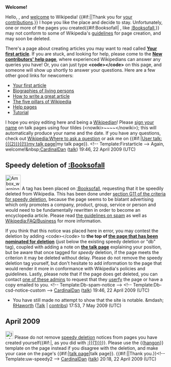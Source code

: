 <article id="22525434" title=User talk:Mandecom>
	<talkpage id="22525434" title="User talk:Mandecom">

'''Welcome!'''

Hello, {{BASEPAGENAME}}, and [[Wikipedia:Welcome, newcomers|welcome]] to Wikipedia! {{#if:||Thank you for [[Special:Contributions/{{PAGENAME}}|your contributions]].}} I hope you like the place and decide to stay. Unfortunately, one or more of the pages you created{{#if:Booksofall| , like [[:Booksofall]],}} may not conform to some of Wikipedia's [[Wikipedia:List of policies|guidelines]] for page creation, and may soon be deleted. 

There's a page about creating articles you may want to read called '''[[Wikipedia:Your first article|Your first article]]'''. If you are stuck, and looking for help, please come to the '''[[Wikipedia:New contributors' help page|New contributors' help page]]''', where experienced Wikipedians can answer any queries you have! Or, you can just type '''&lt;code&gt;{{tl|helpme}}&lt;/code&gt;''' on this page, and someone will show up shortly to answer your questions. Here are a few other good links for newcomers:
*[[Wikipedia:Your first article|Your first article]]
*[[Wikipedia:BLP|Biographies of living persons]]
*[[Wikipedia:How to write a great article|How to write a great article]]
*[[Wikipedia:Five pillars|The five pillars of Wikipedia]]
*[[Help:Contents|Help pages]]
*[[Wikipedia:Tutorial|Tutorial]]
I hope you enjoy editing here and being a [[Wikipedia:Wikipedians|Wikipedian]]! Please [[Wikipedia:Sign your posts on talk pages|sign your name]] on talk pages using four tildes (&lt;nowiki&gt;~~~~&lt;/nowiki&gt;); this will automatically produce your name and the date. If you have any questions, check out [[Wikipedia:Where to ask a question]] or ask me on {{#if:|[[User talk:{{{2}}}{{!}}my talk page]]|my talk page}}. &lt;!-- Template:Firstarticle --&gt; Again, welcome!&amp;nbsp;[[User:CardinalDan|CardinalDan]] ([[User talk:CardinalDan|talk]]) 19:46, 22 April 2009 (UTC)
==Speedy deletion of [[:Booksofall]]==
[[Image:Ambox warning_pn.svg|48px|left]] A tag has been placed on [[:Booksofall]], requesting that it be speedily deleted from Wikipedia. This has been done under [[WP:CSD#G11|section G11 of the criteria for speedy deletion]], because the page seems to be blatant advertising which only promotes a company, product, group, service or person and would need to be fundamentally rewritten in order to become an encyclopedia article. Please read [[Wikipedia:Spam|the guidelines on spam]] as well as [[Wikipedia:FAQ/Business]] for more information. 

If you think that this notice was placed here in error, you may contest the deletion by adding &lt;code&gt;{{tl|hangon}}&lt;/code&gt; to '''the top of [[:Booksofall|the page that has been nominated for deletion]]''' (just below the existing speedy deletion or &quot;db&quot; tag), coupled with adding a note on '''[[Talk:Booksofall|the talk page]]''' explaining your position, but be aware that once tagged for ''speedy'' deletion, if the page meets the criterion it may be deleted without delay. Please do not remove the speedy deletion tag yourself, but don't hesitate to add information to the page that would render it more in conformance with Wikipedia's policies and guidelines. Lastly, please note that if the page does get deleted, you can contact [[:Category:Wikipedia administrators who will provide copies of deleted articles|one of these admins]] to request that they  [[Wikipedia:Userfication#Userfication_of_deleted_content|userfy]] the page or have a copy emailed to you. &lt;!-- Template:Db-spam-notice --&gt; &lt;!-- Template:Db-csd-notice-custom --&gt; [[User:CardinalDan|CardinalDan]] ([[User talk:CardinalDan|talk]]) 19:46, 22 April 2009 (UTC)

* You have still made no attempt to show that the site is notable. &amp;mdash; [[User:RHaworth|RHaworth]] ([[User talk:RHaworth|Talk]] | [[special:contributions/RHaworth|contribs]]) 17:53, 7 May 2009 (UTC)

== April 2009 ==
[[Image:Information.svg|25px]] Please do not remove [[Wikipedia:Speedy deletions|speedy deletion]] notices from pages you have created yourself{{#if:|, as you did with [[:{{{1}}}]]}}. Please use the {{[[Template:hangon|hangon]]}} template on the page instead if you disagree with the deletion, and make your case on the page's {{#if:|[[{{TALKPAGENAME:{{{1}}}}}|talk page]]|talk page}}. {{#if:|{{{2}}}|Thank you.}}&lt;!-- Template:uw-speedy2 --&gt; [[User:CardinalDan|CardinalDan]] ([[User talk:CardinalDan|talk]]) 20:18, 22 April 2009 (UTC)
	</talkpage>
</article>